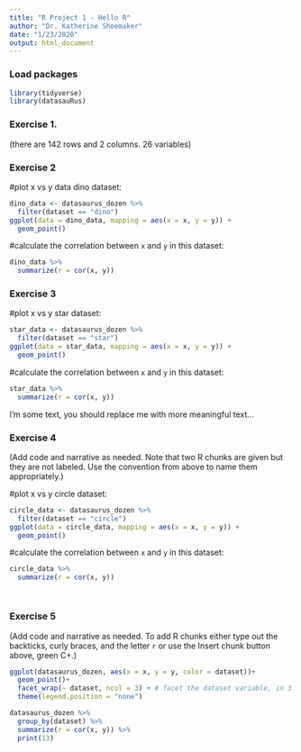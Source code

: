 ```yaml
---
title: "R Project 1 - Hello R"
author: "Dr. Katherine Shoemaker"
date: "1/23/2020"
output: html_document
---
```


### Load packages

```r
library(tidyverse) 
library(datasauRus)
```


### Exercise 1. 

(there are 142 rows and 2 columns. 26 variables)

### Exercise 2



#plot x vs y data dino dataset:

```r
dino_data <- datasaurus_dozen %>%
  filter(dataset == "dino")
ggplot(data = dino_data, mapping = aes(x = x, y = y)) +
  geom_point()
```

#calculate the correlation between `x` and `y` in this dataset:

```r
dino_data %>%
  summarize(r = cor(x, y))
```

### Exercise 3


#plot x vs y star dataset:

```r
star_data <- datasaurus_dozen %>%
  filter(dataset == "star")
ggplot(data = star_data, mapping = aes(x = x, y = y)) +
  geom_point()
```

#calculate the correlation between `x` and `y` in this dataset:

```r
star_data %>%
  summarize(r = cor(x, y))


```

I'm some text, you should replace me with more meaningful text...



### Exercise 4

(Add code and narrative as needed. Note that two R chunks are given but they are not labeled. Use the convention from above to name them appropriately.)

#plot x vs y circle dataset:

```r
circle_data <- datasaurus_dozen %>%
  filter(dataset == "circle")
ggplot(data = circle_data, mapping = aes(x = x, y = y)) +
  geom_point()
```

#calculate the correlation between `x` and `y` in this dataset:

```r
circle_data %>%
  summarize(r = cor(x, y))


```

```r
```

```r
```

### Exercise 5

(Add code and narrative as needed. To add R chunks either type out the backticks, curly braces, and the letter `r` or use the Insert chunk button above, green C+.)

```r

ggplot(datasaurus_dozen, aes(x = x, y = y, color = dataset))+
  geom_point()+
  facet_wrap(~ dataset, ncol = 3) + # facet the dataset variable, in 3 cols
  theme(legend.position = "none")
```

```r
  
datasaurus_dozen %>%
  group_by(dataset) %>%
  summarize(r = cor(x, y)) %>%
  print(13)
```


